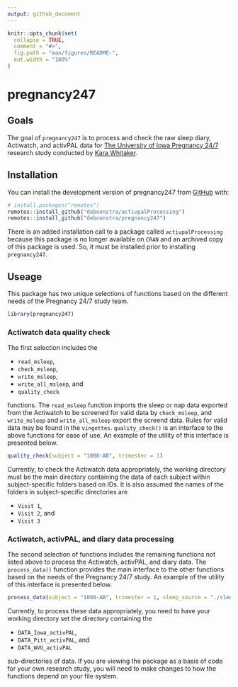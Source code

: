 ```yaml
---
output: github_document
---
```


<!-- README.md is generated from README.Rmd. Please edit that file -->

```r
knitr::opts_chunk$set(
  collapse = TRUE,
  comment = "#>",
  fig.path = "man/figures/README-",
  out.width = "100%"
)
```

# pregnancy247

<!-- badges: start -->
<!-- badges: end -->

## Goals
The goal of `pregnancy247` is to process and check the raw sleep diary, Actiwatch, and activPAL data for [The University of Iowa Pregnancy 24/7](https://clinicaltrials.uihealthcare.org/studies/pregnancy-247) research study conducted by [Kara Whitaker](https://clas.uiowa.edu/hhp/people/kara-m-whitaker).

## Installation

You can install the development version of pregnancy247 from [GitHub](https://github.com/) with:

``` r
# install.packages("remotes")
remotes::install_github("deboonstra/activpalProcessing")
remotes::install_github("deboonstra/pregnancy247")
```

There is an added installation call to a package called `activpalProcessing` because this package is no longer available on `CRAN` and an archived copy of this package is used. So, it must be installed prior to installing `pregnancy247`.

## Useage

This package has two unique selections of functions based on the different needs of the Pregnancy 24/7 study team. 

```r
library(pregnancy247)
```

### Actiwatch data quality check
The first selection includes the

- `read_msleep`,
- `check_msleep`,
- `write_msleep`,
- `write_all_msleep`, and
- `quality_check`

functions. The `read_msleep` function imports the sleep or nap data exported from the Actiwatch to be screened for valid data by `check_msleep`, and `write_msleep` and `write_all_msleep` export the screend data. Rules for valid data may be found in the `vingettes`. `quality_check()` is an interface to the above functions for ease of use. An example of the utility of this interface is presented below.

```r
quality_check(subject = "1000-AB", trimester = 1)
```

Currently, to check the Actiwatch data appropriately, the working directory must be the main directory containing the data of each subject within subject-specific folders based on IDs. It is also assumed the names of the folders in subject-specific directories are

- `Visit 1`,
- `Visit 2`, and
- `Visit 3`

### Actiwatch, activPAL, and diary data processing 
The second selection of functions includes the remaining functions not listed above to process the Actiwatch, activPAL, and diary data. The `process_data()` function provides the main interface to the other functions based on the needs of the Pregnancy 24/7 study. An example of the utility of this interface is presented below.

```r
process_data(subject = "1000-AB", trimester = 1, sleep_source = "./sleep.csv")
```

Currently, to process these data appropriately, you need to have your working directory set the directory containing the

- `DATA_Iowa_activPAL`,
- `DATA_Pitt_activPAL`, and
- `DATA_WVU_activPAL`

sub-directories of data. If you are viewing the package as a basis of code for your own research study, you will need to make changes to how the functions depend on your file system.